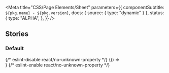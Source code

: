 

<Meta
  title="CSS/Page Elements/Sheet"
  parameters={{
    componentSubtitle: `${pkg.name} - ${pkg.version}`,
    docs: { source: { type: "dynamic" } },
    status: {
      type: "ALPHA",
    },
  }}
/>

## Stories

### Default

<Canvas>
  {/* eslint-disable react/no-unknown-property */}
  <Story name="Default">{() => <div></div>}</Story>
  {/* eslint-enable react/no-unknown-property */}
</Canvas>
